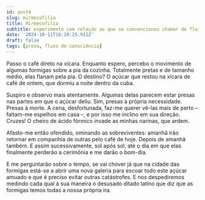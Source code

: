 ```yaml
---
id: post4
slug: mirmecofilia
title: Mirmecofilia
subtitle: experimento com relação ao que se convencionou chamar de fluxo de consciência
date: '2024-10-11T16:20:25.912Z'
draft: false
tags: [prosa, fluxo de consciência]
---
```


Passo o café direto na xícara. Enquanto espero, percebo o movimento 
de algumas formigas sobre a pia da cozinha. Totalmente pretas e de tamanho médio, 
elas flanam pela pia. O destino? O açúcar que restou na xícara de café de ontem, 
que dormiu a noite dentro da cuba. 

Suspiro e observo mais atentamente. 
Algumas delas parecem estar presas nas partes em que o açúcar deliu. 
Sim, presas à própria necessidade. Presas à morte.
A cena, desfortunada, faz-me querer vê-las mais de perto – faltam-me espelhos em casa –, 
e por isso me inclino em sua direção. Cruzes! O cheiro de ácido fórmico invade
as minhas narinas, que ardem. 

Afasto-me então ofendido,
ominando as sobreviventes: amanhã irão retornar 
em companhia de outras pelo café de hoje. Depois de amanhã também. E assim
sucessivamente, sol após sol, até o dia em que elas finalmente
perderão a cerimônia e me darão o bom-dia. 

E me perguntarão sobre o tempo, se vai chover já que na cidade das 
formigas está-se a abrir uma nova galeria para escoar todo este 
açúcar amuado e que é preciso evitar outras catástrofes.
E nos despediremos medindo cada 
qual à sua maneira o desusado ditado latino que diz que
as formigas temos todas
a nossa própria ira.

